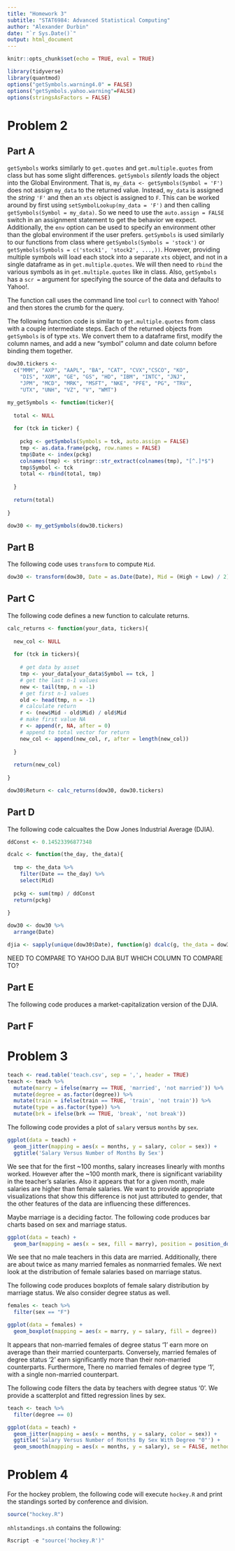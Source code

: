 ```yaml
---
title: "Homework 3"
subtitle: "STAT6984: Advanced Statistical Computing"
author: "Alexander Durbin"
date: "`r Sys.Date()`"
output: html_document
---
```


```r
knitr::opts_chunk$set(echo = TRUE, eval = TRUE)
```

```r

library(tidyverse)
library(quantmod)
options("getSymbols.warning4.0" = FALSE)
options("getSymbols.yahoo.warning"=FALSE)
options(stringsAsFactors = FALSE)

```

# Problem 2

## Part A

`getSymbols` works similarly to `get.quotes` and `get.multiple.quotes` from class but has some slight differences. `getSymbols` *silently* loads the object into the Global Environment. That is, `my_data <- getSymbols(Symbol = 'F')` does not assign `my_data` to the returned value. Instead, `my_data` is assigned the *string*  `'F'` and then an `xts` object is assigned to `F`. This can be worked around by first using `setSymbolLookup(my_data = 'F')` and then calling `getSymbols(Symbol = my_data)`. So we need to use the `auto.assign = FALSE` switch in an assignment statement to get the behavior we expect. Additionally, the `env` option can be used to specify an environment other than the global environment if the user prefers. `getSymbols` is used similarly to our functions from class where `getSymbols(Symbols = 'stock')` or `getSymbols(Symbols = c('stock1', 'stock2', ...,))`. However, providing multiple symbols will load each stock into a separate `xts` object, and not in a single dataframe as in `get.multiple.quotes`. We will then need to `rbind` the various symbols as in `get.multiple.quotes` like in class. Also, `getSymbols` has a `scr = ` argument for specifying the source of the data and defaults to Yahoo!.

The function call uses the command line tool `curl` to connect with Yahoo! and then stores the crumb for the query.

The following function code is similar to `get.multiple.quotes` from class with a couple intermediate steps. Each of the returned objects from `getSymbols` is of type `xts`. We convert them to a dataframe first, modify the column names, and add a new "symbol" column and date column before binding them together.

```r

dow30.tickers <-
  c("MMM", "AXP", "AAPL", "BA", "CAT", "CVX","CSCO", "KO", 
    "DIS", "XOM", "GE", "GS", "HD", "IBM", "INTC", "JNJ",
    "JPM", "MCD", "MRK", "MSFT", "NKE", "PFE", "PG", "TRV", 
    "UTX", "UNH", "VZ", "V", "WMT")

my_getSymbols <- function(ticker){
  
  total <- NULL
  
  for (tck in ticker) {
    
    pckg <- getSymbols(Symbols = tck, auto.assign = FALSE)
    tmp <- as.data.frame(pckg, row.names = FALSE)
    tmp$Date <- index(pckg)
    colnames(tmp) <- stringr::str_extract(colnames(tmp), "[^.]*$")
    tmp$Symbol <- tck
    total <- rbind(total, tmp)
    
  }
  
  return(total)
  
}

dow30 <- my_getSymbols(dow30.tickers)

```

## Part B

The following code uses `transform` to compute `Mid`.

```r

dow30 <- transform(dow30, Date = as.Date(Date), Mid = (High + Low) / 2)

```

## Part C

The following code defines a new function to calculate returns.

```r

calc_returns <- function(your_data, tickers){
  
  new_col <- NULL
  
  for (tck in tickers){
    
    # get data by asset
    tmp <- your_data[your_data$Symbol == tck, ]
    # get the last n-1 values
    new <- tail(tmp, n = -1)
    # get first n-1 values
    old <- head(tmp, n = -1)
    # calculate return
    r <- (new$Mid - old$Mid) / old$Mid
    # make first value NA 
    r <- append(r, NA, after = 0)
    # append to total vector for return
    new_col <- append(new_col, r, after = length(new_col))
    
  }
  
  return(new_col)
  
}

dow30$Return <- calc_returns(dow30, dow30.tickers) 

```

## Part D

The following code calcualtes the Dow Jones Industrial Average (DJIA).

```r

ddConst <- 0.14523396877348

dcalc <- function(the_day, the_data){
  
  tmp <- the_data %>% 
    filter(Date == the_day) %>% 
    select(Mid)
  
  pckg <- sum(tmp) / ddConst
  return(pckg)
  
}

dow30 <- dow30 %>% 
  arrange(Date)

djia <- sapply(unique(dow30$Date), function(g) dcalc(g, the_data = dow30))

```

NEED TO COMPARE TO YAHOO DJIA BUT WHICH COLUMN TO COMPARE TO?

## Part E

The following code produces a market-capitalization version of the DJIA.

## Part F

# Problem 3

```r

teach <- read.table('teach.csv', sep = ',', header = TRUE)
teach <- teach %>% 
  mutate(marry = ifelse(marry == TRUE, 'married', 'not married')) %>% 
  mutate(degree = as.factor(degree)) %>% 
  mutate(train = ifelse(train == TRUE, 'train', 'not train')) %>% 
  mutate(type = as.factor(type)) %>% 
  mutate(brk = ifelse(brk == TRUE, 'break', 'not break'))

```

The following code provides a plot of `salary` versus `months` by `sex`.

```r

ggplot(data = teach) + 
  geom_jitter(mapping = aes(x = months, y = salary, color = sex)) +
  ggtitle('Salary Versus Number of Months By Sex')

```

We see that for the first ~100 months, salary increases linearly with months worked. However after the ~100 month mark, there is significant variability in the teacher's salaries. Also it appears that for a given month, male salaries are higher than female salaries. We want to provide appropriate visualizations that show this difference is not just attributed to gender, that the other features of the data are influencing these differences.

Maybe marriage is a deciding factor. The following code produces bar charts based on sex and marriage status. 

```r

ggplot(data = teach) +
  geom_bar(mapping = aes(x = sex, fill = marry), position = position_dodge())

```

We see that no male teachers in this data are married. Additionally, there are about twice as many married females as nonmarried females. We next look at the distribution of female salaries based on marriage status. 

The following code produces boxplots of female salary distribution by marriage status. We also consider degree status as well. 

```r

females <- teach %>% 
  filter(sex == "F")

ggplot(data = females) +
  geom_boxplot(mapping = aes(x = marry, y = salary, fill = degree))

```

It appears that non-married females of degree status '1' earn more on average than their married counterparts. Conversely, married females of degree status '2' earn significantly more than their non-married counterparts. Furthermore, There no married females of degree type '1', with a single non-married counterpart.


The following code filters the data by teachers with degree status '0'. We provide a scatterplot and fitted regression lines by sex.

```r

teach <- teach %>% 
  filter(degree == 0)

ggplot(data = teach) +
  geom_jitter(mapping = aes(x = months, y = salary, color = sex)) +
  ggtitle('Salary Versus Number of Months By Sex With Degree "0"') +
  geom_smooth(mapping = aes(x = months, y = salary), se = FALSE, method = 'lm')

```

# Problem 4

For the hockey problem, the following code will execute `hockey.R` and print the standings sorted by conference and division.

```r
source("hockey.R")
```

`nhlstandings.sh` contains the following:

```r
Rscript -e "source('hockey.R')"
```